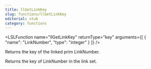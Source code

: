 ```yaml
---
title: llGetLinkKey
slug: functions/llGetLinkKey
editorial: stub
category: functions
---
```


<LSLFunction
	name="llGetLinkKey"
	returnType="key"
	arguments={[
	{
		"name": "LinkNumber",
		"type": "integer"
	}
]}
/>

Returns the key of the linked prim LinkNumber.

Returns the key of LinkNumber in the link set.
